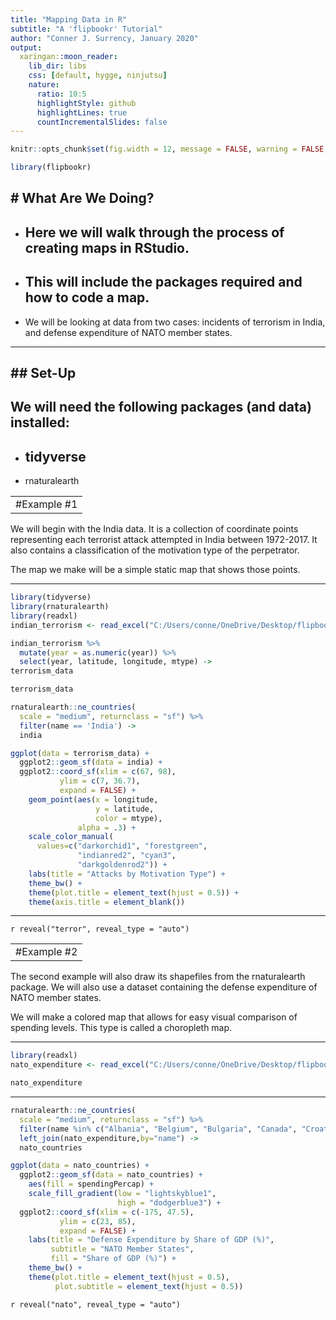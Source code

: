 ---
title: "Mapping Data in R"
subtitle: "A 'flipbookr' Tutorial"
author: "Conner J. Surrency, January 2020"
output:
  xaringan::moon_reader:
    lib_dir: libs
    css: [default, hygge, ninjutsu]
    nature:
      ratio: 10:5
      highlightStyle: github
      highlightLines: true
      countIncrementalSlides: false
---

```{r setup, echo=F}
knitr::opts_chunk$set(fig.width = 12, message = FALSE, warning = FALSE, comment = "", cache = TRUE, fig.retina = 3)

library(flipbookr)
```

# What Are We Doing?
--

- Here we will walk through the process of creating maps in RStudio.
--

- This will include the packages required and how to code a map.
--

- We will be looking at data from two cases: incidents of terrorism in India, and defense expenditure of NATO member states. 


---

## Set-Up
--

We will need the following packages (and data) installed:  
--

- tidyverse
--

- rnaturalearth


---
#Example #1
--

We will begin with the India data. It is a collection of coordinate points representing each terrorist attack attempted in India between 1972-2017. It also contains a classification of the motivation type of the perpetrator. 

The map we make will be a simple static map that shows those points.

---


```{r, echo=T}
library(tidyverse)
library(rnaturalearth)
library(readxl)
indian_terrorism <- read_excel("C:/Users/conne/OneDrive/Desktop/flipbook/indian_terrorism.xlsx")

indian_terrorism %>%
  mutate(year = as.numeric(year)) %>% 
  select(year, latitude, longitude, mtype) ->
terrorism_data

terrorism_data
```

```{r terror, include = FALSE, echo=F}
rnaturalearth::ne_countries(
  scale = "medium", returnclass = "sf") %>% 
  filter(name == 'India') -> 
  india

ggplot(data = terrorism_data) + 
  ggplot2::geom_sf(data = india) + 
  ggplot2::coord_sf(xlim = c(67, 98), 
           ylim = c(7, 36.7), 
           expand = FALSE) + 
    geom_point(aes(x = longitude, 
                   y = latitude, 
                   color = mtype), 
               alpha = .3) +
    scale_color_manual(
      values=c("darkorchid1", "forestgreen", 
               "indianred2", "cyan3", 
               "darkgoldenrod2")) + 
    labs(title = "Attacks by Motivation Type") + 
    theme_bw() +
    theme(plot.title = element_text(hjust = 0.5)) + 
    theme(axis.title = element_blank()) 
```


---

`r reveal("terror", reveal_type = "auto")`


---
#Example #2
--

The second example will also draw its shapefiles from the rnaturalearth package. We will also use a dataset containing the defense expenditure of NATO member states. 

We will make a colored map that allows for easy visual comparison of spending levels. This type is called a choropleth map.

---


```{r, echo=T}
library(readxl)
nato_expenditure <- read_excel("C:/Users/conne/OneDrive/Desktop/flipbook/nato_expenditure.xlsx")

nato_expenditure
```
---

```{r nato, include = FALSE, echo=F}
rnaturalearth::ne_countries(
  scale = "medium", returnclass = "sf") %>% 
  filter(name %in% c("Albania", "Belgium", "Bulgaria", "Canada", "Croatia", "Czech Republic", "Denmark", "Estonia", "France", "Germany", "Greece", "Hungary", "Iceland", "Italy", "Latvia", "Lithuania", "Luxembourg", "Montenegro", "Netherlands", "Norway", "Poland", "Portugal", "Romania", "Slovakia", "Slovenia", "Spain", "Turkey", "United Kingdom", "United States")) %>% 
  left_join(nato_expenditure,by="name") ->
  nato_countries

ggplot(data = nato_countries) + 
  ggplot2::geom_sf(data = nato_countries) + 
    aes(fill = spendingPercap) +
    scale_fill_gradient(low = "lightskyblue1", 
                        high = "dodgerblue3") +
  ggplot2::coord_sf(xlim = c(-175, 47.5), 
           ylim = c(23, 85), 
           expand = FALSE) + 
    labs(title = "Defense Expenditure by Share of GDP (%)", 
         subtitle = "NATO Member States", 
         fill = "Share of GDP (%)") + 
    theme_bw() +
    theme(plot.title = element_text(hjust = 0.5), 
          plot.subtitle = element_text(hjust = 0.5)) 
```

`r reveal("nato", reveal_type = "auto")`

